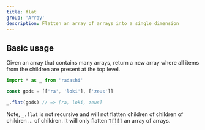 ```yaml
---
title: flat
group: 'Array'
description: Flatten an array of arrays into a single dimension
---
```


## Basic usage

Given an array that contains many arrays, return a new array where all items from the children are present at the top level.

```ts
import * as _ from 'radashi'

const gods = [['ra', 'loki'], ['zeus']]

_.flat(gods) // => [ra, loki, zeus]
```

Note, `_.flat` is not recursive and will not flatten children of children of children ... of children. It will only flatten `T[][]` an array of arrays.
